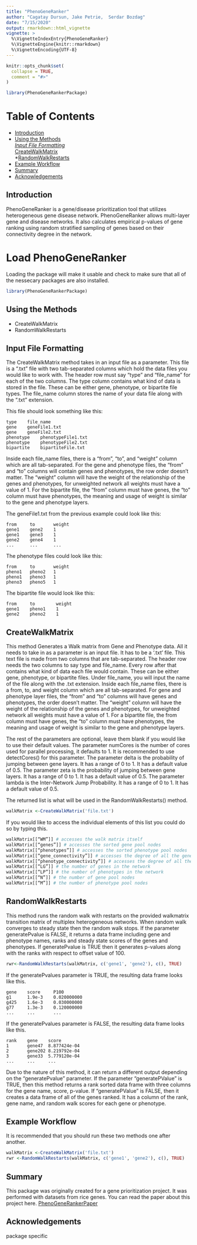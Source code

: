 ```yaml
---
title: "PhenoGeneRanker"
author: "Cagatay Dursun, Jake Petrie,  Serdar Bozdag"
date: "7/15/2020"
output: rmarkdown::html_vignette
vignette: >
  %\VignetteIndexEntry{PhenoGeneRanker}
  %\VignetteEngine{knitr::rmarkdown}
  %\VignetteEncoding{UTF-8}
---
```


```r
knitr::opts_chunk$set(
  collapse = TRUE,
  comment = "#>"
)
```

```r
library(PhenoGeneRankerPackage)
```
# Table of Contents
  * [Introduction](#Introduction)
  * [Using the Methods](#Using-the-Methods)  
    *[Input File Formatting](#Input-File-Formatting)  
    *[CreateWalkMatrix](#CreateWalkMatrix)  
    *[RandomWalkRestarts](#RandomWalkRestarts)  
  * [Example Workflow](#Example-Workflow)
  * [Summary](#Summary)
  * [Acknowledgements](#Acknowledgements)
  
## <a id = "Introduction"></a> Introduction

PhenoGeneRanker is a gene/disease prioritization tool that utilizes heterogeneous gene disease network. PhenoGeneRanker allows multi-layer gene and disease networks. It also calculates empirical p-values of gene ranking using random stratified sampling of genes based on their connectivity degree in the network.

# Load PhenoGeneRanker

Loading the package will make it usable and check to make sure that all of the nessecary packages are also installed. 

```r
library(PhenoGeneRankerPackage)
```

## <a id = "Using-the-Methods"></a> Using the Methods

* CreateWalkMatrix
* RandomWalkRestarts


## <a id = "Input-File-Formatting"></a> Input File Formatting
The CreateWalkMatrix method takes in an input file as a parameter. This file is a ".txt" file with two tab-separated columns which hold the data files you would like to work with. The header row must say “type” and “file_name” for each of the two columns. The type column contains what kind of data is stored in the file. These can be either gene, phenotype, or bipartite file types. The file_name column stores the name of your data file along with the “.txt” extension.   

This file should look something like this:
```
type    file_name  
gene    geneFile1.txt 
gene    geneFile2.txt
phenotype    phenotypeFile1.txt  
phenotype    phenotypeFile2.txt
bipartite    bipartiteFile.txt  
```

Inside each file_name files, there is a “from”, “to”, and “weight” column which are all tab-separated. For the gene and phenotype files, the “from” and “to” columns will contain genes and phenotypes, the row order doesn’t matter. The “weight” column will have the weight of the relationship of the genes and phenotypes, for unweighted network all weights must have a value of 1. For the bipartite file, the “from” column must have genes, the “to” column must have phenotypes, the meaning and usage of weight is similar to the gene and phenotype layers.  

The geneFile1.txt from the previous example could look like this:
```
from     to       weight  
gene1    gene2    1  
gene1    gene3    1  
gene2    gene4    1 
...      ...      ...
```
The phenotype files could look like this:
```
from     to       weight  
pheno1   pheno2   1  
pheno1   pheno3   1  
pheno3   pheno5   1  
```
The bipartite file would look like this:
```
from     to        weight  
gene1    pheno1    1  
gene2    pheno2    1  
```

## <a id = "CreateWalkMatrix"></a> CreateWalkMatrix

This method Generates a Walk matrix from Gene and Phenotype data. All it needs to take in as a parameter is an input file. It has to be a '.txt' file. This text file is made from two columns that are tab-separated. The header row needs the two columns to say type and file_name. Every row after that contains what kind of data each file would contain. These can be either gene, phenotype, or bipartite files. Under file_name, you will input the name of the file along with the .txt extension. Inside each file_name files, there is a from, to, and weight column which are all tab-separated. For gene and phenotype layer files, the “from” and “to” columns will have genes and phenotypes, the order doesn’t matter. The “weight” column will have the weight of the relationship of the genes and phenotypes, for unweighted network all weights must have a value of 1. For a bipartite file, the from column must have genes, the “to” column must have phenotypes, the meaning and usage of weight is similar to the gene and phenotype layers.  

The rest of the parameters are optional, leave them blank if you would like to use their default values. The parameter numCores is the number of cores used for parallel processing, it defaults to 1. It is recommended to use detectCores() for this parameter. The parameter delta is the probability of jumping between gene layers. It has a range of 0 to 1. It has a default value of 0.5. The parameter zeta is the probability of jumping between gene layers. It has a range of 0 to 1. It has a default value of 0.5. The parameter lambda is the Inter-Network Jump Probability. It has a range of 0 to 1. It has a default value of 0.5.   

The returned list is what will be used in the RandomWalkRestarts() method.

```r
walkMatrix <-CreateWalkMatrix('file.txt')
```

If you would like to access the individual elements of this list you could do so by typing this.
```r
walkMatrix[[“WM”]] # accesses the walk matrix itself
walkMatrix[[“genes”]] # accesses the sorted gene pool nodes
walkMatrix[[“phenotypes”]] # accesses the sorted phenotype pool nodes
walkMatrix[[“gene_connectivity”]] # accesses the degree of all the genes in the network
walkMatrix[[“phenotype_connectivity”]] # accesses the degree of all the phenotypes in the network
walkMatrix[[“LG”]] # the number of genes in the network
walkMatrix[[“LP”]] # the number of phenotypes in the network
walkMatrix[[“N”]] # the number of gene pool nodes
walkMatrix[[“M”]] # the number of phenotype pool nodes
```


## <a id = "RandomWalkRestarts"></a> RandomWalkRestarts

This method runs the random walk with restarts on the provided walkmatrix transition matrix of multiplex heterogeneous networks. When random walk converges to steady state then the random walk stops. If the parameter generatePvalue is FALSE, it returns a data frame including gene and phenotype names, ranks and steady state scores of the genes and phenotypes. If generatePvalue is TRUE then it generates p-values along with the ranks with respect to offset value of 100.

```r
rwr<-RandomWalkRestarts(walkMatrix, c('gene1', 'gene2'), c(), TRUE)
```

If the generatePvalues parameter is TRUE, the resulting data frame looks like this.
```
gene    score     P100
g1      1.9e-3    0.020000000
g425    1.6e-3    0.030000000
g77     1.3e-3    0.120000000
...     ...       ...
```
If the generatePvalues parameter is FALSE, the resulting data frame looks like this.
```
rank    gene    score
1       gene47  8.877424e-04
2       gene202 8.219792e-04
3       gene33  5.779120e-04
...     ...     ...
```

Due to the nature of this method, it can return a different output depending on the "generatePvalue" parameter. If the parameter "generatePValue" is TRUE, then this method returns a rank sorted data frame with three columns for the gene name, score, p-value. If "generatePValue" is FALSE, then it creates a data frame of all of the genes ranked. It has a column of the rank, gene name, and random walk scores for each gene or phenotype.

## <a id = "Example-Workflow"></a> Example Workflow
It is recommended that you should run these two methods one after another.  
```r
walkMatrix <-CreateWalkMatrix('file.txt')
rwr <-RandomWalkRestarts(walkMatrix, c('gene1', 'gene2'), c(), TRUE)
```

## <a id = "Summary"></a> Summary
This package was originally created for a gene prioritization project. It was performed with datasets from rice genes. You can read the paper about this project here. [PhenoGeneRankerPaper](https://www.biorxiv.org/content/10.1101/651000v1)

## <a id = "Acknowledgements"></a> Acknowledgements
package specific
